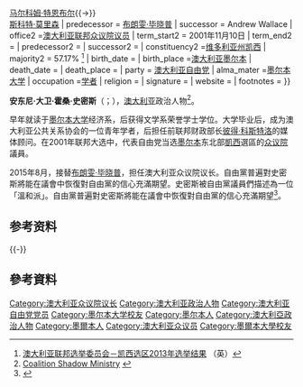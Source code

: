 {{noteTA
|1=zh-hans:澳大利亚;zh-hk:澳洲;zh-sg:澳洲;zh-tw:澳洲;
|2=zh-hans:托尼·阿博特;zh-hk:東尼·艾博特;zh-tw:東尼·艾伯特;
|3=zh-hans:布朗雯·毕晓普;zh-hk:布朗雯·畢曉普;zh-tw:布朗雯·畢曉普;
|4=zh-hans:马尔科姆·特恩布尔;zh-hk:麥肯·特恩布爾;zh-tw:麥肯·滕博爾;
|5=zh-hans:澳大利亚;zh-hk:澳洲;zh-sg:澳洲;zh-tw:澳洲;
}}
{{Infobox Politician
| name = 托尼·史密斯 <small><br/>The Hon. Tony Smith [[澳洲眾議院|MP]]
| image = File:Tony Smith March 2017 cropped.jpg
| caption = 
| small_image  = 
| office = [[澳大利亚众议院|澳大利亚联邦众议院]]议长
| term_start = 2015年8月2日
| term_end  = 2021年11月23日
| primeminister  = [[托尼·阿博特|托尼·阿博特]]{{→}}<br>[[马尔科姆·特恩布尔|马尔科姆·特恩布尔]]{{→}}<br>[[斯科特·莫里森|斯科特·莫里森]]
| predecessor  = [[布朗雯·毕晓普|布朗雯·毕晓普]]
| successor  = Andrew Wallace
| office2 =[[澳大利亚联邦|澳大利亚联邦]][[众议院|众议院]][[议员|议员]] 
| term_start2   = 2001年11月10日
| term_end2     = 
| predecessor2  ={{le|邁克爾·伍爾德里吉|Michael Wooldridge}}
| successor2    =
| constituency2 =[[维多利亚州|维多利亚州]][[凯西_(澳大利亚国会选区)|凯西]]
| majority2     = 57.17% <ref>[http://results.aec.gov.au/17496/Website/HouseDivisionFirstPrefs-17496-204.htm 澳大利亚联邦选举委员会－凯西选区2013年选举结果] {{Wayback|url=http://results.aec.gov.au/17496/Website/HouseDivisionFirstPrefs-17496-204.htm |date=20210319055313 }} （英）</ref>
| birth_date    ={{birth date and age|1967|3|13}} 
| birth_place   =[[澳大利亚|澳大利亚]][[墨尔本|墨尔本]]
| death_date    = 
| death_place   = 
| party         = [[澳大利亚自由党|澳大利亚自由党]]
| alma_mater    =[[墨尔本大学|墨尔本大学]]
| occupation    =[[学者|学者]]
| religion      =
| signature     =
| website       = 
| footnotes     = 
}}

'''安东尼·大卫·霍桑·史密斯'''（{{lang-en|Anthony David Hawthorn 'Tony' Smith}}；{{bd|1967年|3月13日}}），[[澳大利亚|澳大利亚]]政治人物<ref>[http://www.liberal.org.au/documents/CoaShadMinList.pdf Coalition Shadow Ministry] {{webarchive|url=https://web.archive.org/web/20081010050221/http://www.liberal.org.au/documents/CoaShadMinList.pdf |date=2008-10-10 }}</ref>。

早年就读于[[墨尔本大学|墨尔本大学]]经济系，后获得文学系荣誉学士学位。大学毕业后，成为澳大利亚公共关系协会的一位青年学者，后担任前联邦财政部长[[彼得·科斯特洛|彼得·科斯特洛]]的媒体顾问。在2001年联邦大选中，代表自由党当选[[墨尔本|墨尔本]]东北部[[凱西_(澳大利亞國會選區)|凱西]]選區的[[澳大利亚众议院|众议院]]議員。

2015年8月，接替[[布朗雯·毕晓普|布朗雯·毕晓普]]，担任澳大利亚众议院议长。自由黨普遍對史密斯將能在議會中恢復對自由黨的信心充滿期望。史密斯被自由黨議員們描述為一位「溫和派」。自由黨普遍對史密斯將能在議會中恢復對自由黨的信心充滿期望<ref>{{Cite news|url=http://www.epochtimes.com/b5/15/8/10/n4500763.htm|title=澳洲眾議院新議長選出 年薪增14.6萬 - 大紀元|date=2015-08-10|newspaper=大紀元 www.epochtimes.com|accessdate=2017-08-23|language=zh-TW|archive-date=2021-03-19|archive-url=https://web.archive.org/web/20210319055322/https://www.epochtimes.com/b5/15/8/10/n4500763.htm|dead-url=no}}</ref>。

== 参考资料 ==
{{reflist}}
{{-}}
{{s-start}}
{{s-par|au}}
{{s-bef|before=[[布朗雯·毕晓普|布朗雯·毕晓普]]}}
{{s-ttl|title={{AUS}}众议院议长|years=2015年8月－}}
{{s-inc|}}
{{s-bef|before={{tsl|en|Michael Wooldridge|Michael Wooldridge|Michael Wooldridge}}}}
{{s-ttl|title={{AUS}}众议院[[凯西_(澳大利亚国会选区)|凯西]]议员|years=2001年-}}
{{s-inc|}}
{{s-end}}
{{Authority control}}

==參考資料==
{{Reflist}}

{{DEFAULTSORT:S}}
[[Category:澳大利亚众议院议长|Category:澳大利亚众议院议长]]
[[Category:澳大利亚政治人物|Category:澳大利亚政治人物]]
[[Category:澳大利亚自由党党员|Category:澳大利亚自由党党员]]
[[Category:墨尔本大学校友|Category:墨尔本大学校友]]
[[Category:墨尔本人|Category:墨尔本人]]
[[Category:澳大利亞政治人物|Category:澳大利亞政治人物]]
[[Category:墨爾本人|Category:墨爾本人]]
[[Category:澳大利亚众议员|Category:澳大利亚众议员]]
[[Category:墨爾本大學校友|Category:墨爾本大學校友]]